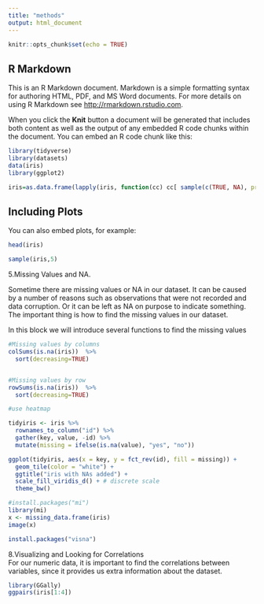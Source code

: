 ```yaml
---
title: "methods"
output: html_document
---
```


```r
knitr::opts_chunk$set(echo = TRUE)
```

## R Markdown

This is an R Markdown document. Markdown is a simple formatting syntax for authoring HTML, PDF, and MS Word documents. For more details on using R Markdown see <http://rmarkdown.rstudio.com>.

When you click the **Knit** button a document will be generated that includes both content as well as the output of any embedded R code chunks within the document. You can embed an R code chunk like this:


```r
library(tidyverse)
library(datasets)
data(iris)
library(ggplot2)
```
```r
iris=as.data.frame(lapply(iris, function(cc) cc[ sample(c(TRUE, NA), prob = c(0.95, 0.05), size = length(cc), replace = TRUE) ]))
```

## Including Plots

You can also embed plots, for example:

```r
head(iris)
```
```r
sample(iris,5)
```

5.Missing Values and NA.

Sometime there are missing values or NA in our dataset. It can be caused by a number of reasons such as observations that were not recorded and data corruption. Or it can be left as NA on purpose to indicate something. The important thing is how to find the missing values in our dataset.

In this block we will introduce several functions to find the missing values

```r
#Missing values by columns
colSums(is.na(iris))  %>%
  sort(decreasing=TRUE)


#Missing values by row
rowSums(is.na(iris))  %>%
  sort(decreasing=TRUE)
```

```r
#use heatmap

tidyiris <- iris %>%
  rownames_to_column("id") %>%
  gather(key, value, -id) %>%
  mutate(missing = ifelse(is.na(value), "yes", "no"))

ggplot(tidyiris, aes(x = key, y = fct_rev(id), fill = missing)) +
  geom_tile(color = "white") +
  ggtitle("iris with NAs added") +
  scale_fill_viridis_d() + # discrete scale
  theme_bw()
```
```r
#install.packages("mi")
library(mi)
x <- missing_data.frame(iris)
image(x)
```
```r
install.packages("visna")

```


8.Visualizing and Looking for Correlations  
For our numeric data, it is important to find the correlations between variables, since it provides us extra information about the dataset.
```r
library(GGally)
ggpairs(iris[1:4])
```

